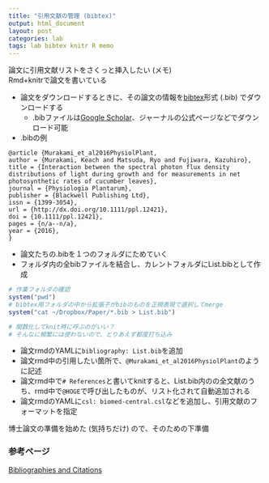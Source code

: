 ```yaml
---
title: "引用文献の管理 (bibtex)"
output: html_document
layout: post
categories: lab
tags: lab bibtex knitr R memo
---
```


論文に引用文献リストをさくっと挿入したい (メモ)  
Rmd+knitrで論文を書いている  

- 論文をダウンロードするときに、その論文の情報を[bibtex](http://www.bibtex.org/)形式 (.bib) でダウンロードする
    - .bibファイルは[Google Scholar](https://scholar.google.co.jp/)、ジャーナルの公式ページなどでダウンロード可能
- .bibの例

```
@article {Murakami_et_al2016PhysiolPlant,
author = {Murakami, Keach and Matsuda, Ryo and Fujiwara, Kazuhiro},
title = {Interaction between the spectral photon flux density distributions of light during growth and for measurements in net photosynthetic rates of cucumber leaves},
journal = {Physiologia Plantarum},
publisher = {Blackwell Publishing Ltd},
issn = {1399-3054},
url = {http://dx.doi.org/10.1111/ppl.12421},
doi = {10.1111/ppl.12421},
pages = {n/a--n/a},
year = {2016},
}
```

- 論文たちの.bibを１つのフォルダにためていく
- フォルダ内の全bibファイルを結合し、カレントフォルダにList.bibとして作成

```R
# 作業フォルダの確認
system("pwd")
# bibtex用フォルダの中から拡張子がbibのものを正規表現で選択してmerge
system("cat ~/Dropbox/Paper/*.bib > List.bib")

# 関数化してknit時に呼ぶのがいい？
# そんなに頻繁には使わないので、とりあえず都度打ち込み
```

- 論文rmdのYAMLに`bibliography: List.bib`を追加
- 論文rmd中の引用したい箇所で、`@Murakami_et_al2016PhysiolPlant`のように記述
- 論文rmd中で`# References`と書いてknitすると、List.bib内のの全文献のうち、rmd中で`@HOGE`で呼び出したものが、リスト化されて自動追加される
- 論文rmdのYAMLに`csl: biomed-central.csl`などを追加し、引用文献のフォーマットを指定


博士論文の準備を始めた (気持ちだけ) ので、そのための下準備

### 参考ページ  
[Bibliographies and Citations](http://rmarkdown.rstudio.com/authoring_bibliographies_and_citations.html)  